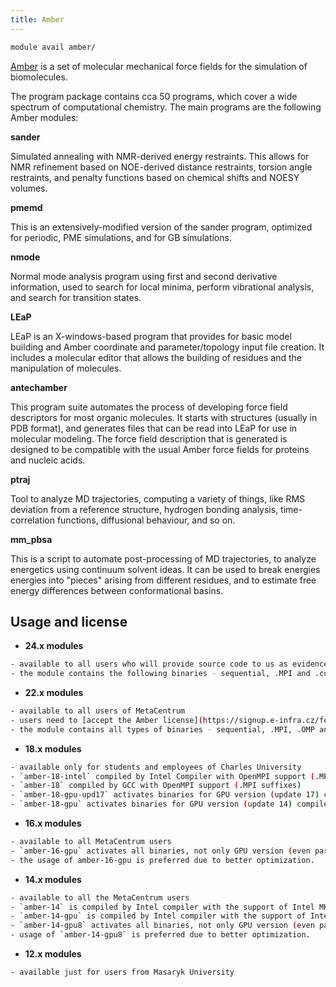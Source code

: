 ```yaml
---
title: Amber
---
```

```bash
module avail amber/
```

[Amber](http://ambermd.org/) is a set of molecular mechanical force fields for the simulation of biomolecules.

The program package contains cca 50 programs, which cover a wide spectrum of computational chemistry. The main programs are the following Amber modules: 

**sander**

Simulated annealing with NMR-derived energy restraints. This allows for NMR refinement based on NOE-derived distance restraints, torsion angle restraints, and penalty functions based on chemical shifts and NOESY volumes.

**pmemd**

This is an extensively-modified version of the sander program, optimized for periodic, PME simulations, and for GB simulations.

**nmode**

Normal mode analysis program using first and second derivative information, used to search for local minima, perform vibrational analysis, and search for transition states.

**LEaP**

LEaP is an X-windows-based program that provides for basic model building and Amber coordinate and parameter/topology input file creation. It includes a molecular editor that allows the building of residues and the manipulation of molecules.

**antechamber**

This program suite automates the process of developing force field descriptors for most organic molecules. It starts with structures (usually in PDB format), and generates files that can be read into LEaP for use in molecular modeling. The force field description that is generated is designed to be compatible with the usual Amber force fields for proteins and nucleic acids.

**ptraj**

Tool to analyze MD trajectories, computing a variety of things, like RMS deviation from a reference structure, hydrogen bonding analysis, time-correlation functions, diffusional behaviour, and so on.

**mm_pbsa**

This is a script to automate post-processing of MD trajectories, to analyze energetics using continuum solvent ideas. It can be used to break energies energies into "pieces" arising from different residues, and to estimate free energy differences between conformational basins. 

## Usage and license

- **24.x modules**
```bash
- available to all users who will provide source code to us as evidence that developers register them for non-commercial use
- the module contains the following binaries - sequential, .MPI and .cuda (GPU)
```

- **22.x modules**
```bash
- available to all users of MetaCentrum
- users need to [accept the Amber license](https://signup.e-infra.cz/fed/registrar/?vo=meta&group=lic_amber) to be able to run the job
- the module contains all types of binaries - sequential, .MPI, .OMP and .cuda (GPU)
```

- **18.x modules**
```bash
- available only for students and employees of Charles University
- `amber-18-intel` compiled by Intel Compiler with OpenMPI support (.MPI suffixes), including pmemd.gem (preferred non-GPU variant)
- `amber-18` compiled by GCC with OpenMPI support (.MPI suffixes)
- `amber-18-gpu-upd17` activates binaries for GPU version (update 17) compiled by IntelCDK with OpenMPI parallel support (.cuda and .cuda.MPI suffixes)
- `amber-18-gpu` activates binaries for GPU version (update 14) compiled by IntelCDK with OpenMPI parallel support (.cuda and .cuda.MPI suffixes), does not support GPUs with CUDA capability 8.0 or higher
```

- **16.x modules**
```bash
- available to all MetaCentrum users
- `amber-16-gpu` activates all binaries, not only GPU version (even parallel and nonparallel versions, distinguished by suffixes .MPI, .cuda, .cuda.MPI)
- the usage of amber-16-gpu is preferred due to better optimization.
```

- **14.x modules**
```bash
- available to all the MetaCentrum users
- `amber-14` is compiled by Intel compiler with the support of Intel MKL and distributed (MPI) computing (OpenMPI)
- `amber-14-gpu` is compiled by Intel compiler with the support of Intel MKL, GPU computing (CUDA 6.0), and distributed (MPI) computing (OpenMPI)
- `amber-14-gpu8` activates all binaries, not only GPU version (even parallel and nonparallel versions, distinguished by suffixes .MPI, .cuda, .cuda.MPI)
- usage of `amber-14-gpu8` is preferred due to better optimization.
```

- **12.x modules**
```bash
- available just for users from Masaryk University
```


